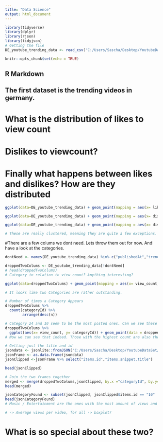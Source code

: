 ```yaml
---
title: "Data Science"
output: html_document
---
```


```r
library(tidyverse) 
library(dplyr)
library(rjson)
library(tidyjson)
# Getting the file
DE_youtube_trending_data <- read_csv("C:/Users/Sascha/Desktop/YoutubeDataSet/DE_youtube_trending_data.csv")

knitr::opts_chunk$set(echo = TRUE)
```

## R Markdown


## The first dataset is the trending videos in germany.




# What is the distribution of likes to view count
# Dislikes to viewcount?
# Finally what happens between likes and dislikes? How are they distributed
```r



ggplot(data=DE_youtube_trending_data) + geom_point(mapping = aes(x= likes, y= view_count)) 

ggplot(data=DE_youtube_trending_data) + geom_point(mapping = aes(x= dislikes, y= view_count))

ggplot(data=DE_youtube_trending_data) + geom_point(mapping = aes(x= dislikes, y= likes))

# These are really clustered, meaning they are quite a few exceptions. Noteable but to get results we need to look at the cluster more closely


```

#There are a few colums we dont need. Lets throw them out for now. And have a look at the categories.

```r
dontNeed <- names(DE_youtube_trending_data) %in% c("publishedAt","trending_date")

droppedTwoColums <- DE_youtube_trending_data[!dontNeed]
# head(droppedTwoColums)
# Category in relation to view count? Anything interesting?

ggplot(data=droppedTwoColums) + geom_point(mapping = aes(x= view_count, y= categoryId))

# It looks like two Categories are rather outstanding.

# Number of times a Category Appears
droppedTwoColums %>%
  count(categoryId) %>% 
        arrange(desc(n))

# Category 24 and 10 seem to be the most posted ones. Can we see these in the plot? Nr. 17 is the one with the third most posts
droppedTwoColums %>% 
  ggplot(aes(x= view_count, y= categoryId)) + geom_point(data = droppedTwoColums %>% filter(categoryId == 10), color = "red") + geom_point(data = droppedTwoColums %>% filter(categoryId == 24), color = "green") + geom_point(data = droppedTwoColums %>% filter(categoryId == 17), color = "yellow")
# Now we can see that indeed. Those with the highest count are also those that are outstanding. But Nr. 17 seems to be quite low for the amount of view count and other categories that werent posted that often have a higher view count. Is there something special about 10 and 24? And what are these categories anyways?

# Getting just the title and id 
jsondata <- jsonlite::fromJSON("C:/Users/Sascha/Desktop/YoutubeDataSet/DE_category_id.json",simplifyDataFrame = TRUE,  flatten = TRUE) 
jsonFrame <- as.data.frame(jsondata)
jsonClipped <-jsonFrame %>% select("items.id","items.snippet.title")

head(jsonClipped)

# Join the two frames together
merged <- merge(droppedTwoColums,jsonClipped, by.x ="categoryId", by.y="items.id")
head(merged)

jsonCategoryFound <- subset(jsonClipped, jsonClipped$items.id == "10" | jsonClipped$items.id == "24")
head(jsonCategoryFound)
# Music / Entertainment are the ones with the most amount of views and videos uploaded.

# -> Average views per video, for all -> boxplot?

```
# What is so special about these two?

